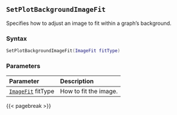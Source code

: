## `SetPlotBackgroundImageFit`

Specifies how to adjust an image to fit within a graph's background.

### Syntax {-}

``` .lua
SetPlotBackgroundImageFit(ImageFit fitType)
```


### Parameters {-}

**Parameter** | **Description**
| :-- | :-- |
|[`ImageFit`](#imagefit) fitType | How to fit the image. |


{{< pagebreak >}}
